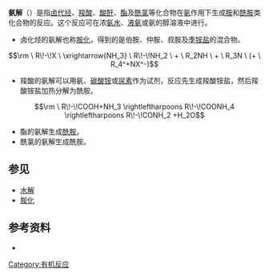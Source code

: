 {{NoteTA|G1=Chemistry}}

'''氨解'''（{{Lang-en|'''ammonolysis'''}}）是指[[卤代烃|卤代烃]]、[[羧酸|羧酸]]、[[酸酐|酸酐]]、[[酯|酯]]及[[酰氯|酰氯]]等化合物在[[氨|氨]]作用下生成[[胺|胺]]和[[酰胺|酰胺]]类化合物的反应。这个反应可在浓[[氨水|氨水]]、[[液氨|液氨]]或氨的醇溶液中进行。

*卤化烃的氨解也称[[胺化|胺化]]，得到的是伯胺、仲胺、叔胺及[[季铵盐|季铵盐]]的混合物。

:<math>\rm \ R\!-\!X \ \xrightarrow{NH_3} \ R\!-\!NH_2 \ + \ R_2NH \ + \ R_3N \ (+ \ R_4^+NX^-)</math>

*羧酸的氨解可以用氨、[[碳酸铵|碳酸铵]]或[[尿素|尿素]]作为试剂，反应先生成羧酸铵盐，然后羧酸铵盐加热分解为酰胺。

:<math>\rm \ R\!-\!COOH+NH_3 \rightleftharpoons R\!-\!COONH_4 \rightleftharpoons R\!-\!CONH_2 +H_2O</math>

*酯的氨解生成[[酰胺|酰胺]]。
*酰氯的氨解生成酰胺。

==参见==
*[[水解|水解]]
*[[胺化|胺化]]

==参考资料==
*{{cite book|pages=716|title=化学词典|author=顾翼东主编|publisher=上海辞书出版社|location=上海|year=2003|isbn=7-5326-1335-6}}

[[Category:有机反应|Category:有机反应]]